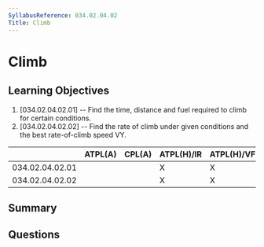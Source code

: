 ```yaml
---
SyllabusReference: 034.02.04.02
Title: Climb
---
```


# Climb

## Learning Objectives

1. [034.02.04.02.01] -- Find the time, distance and fuel required to climb for
   certain conditions.
2. [034.02.04.02.02] -- Find the rate of climb under given conditions and the
   best rate-of-climb speed VY.

|                 | ATPL(A) | CPL(A) | ATPL(H)/IR | ATPL(H)/VFR | CPL(H) | IR  | CBIR(A) |
| --------------- | ------- | ------ | ---------- | ----------- | ------ | --- | ------- |
| 034.02.04.02.01 |         |        | X          | X           | X      |     |         |
| 034.02.04.02.02 |         |        | X          | X           | X      |     |         |

## Summary

## Questions
